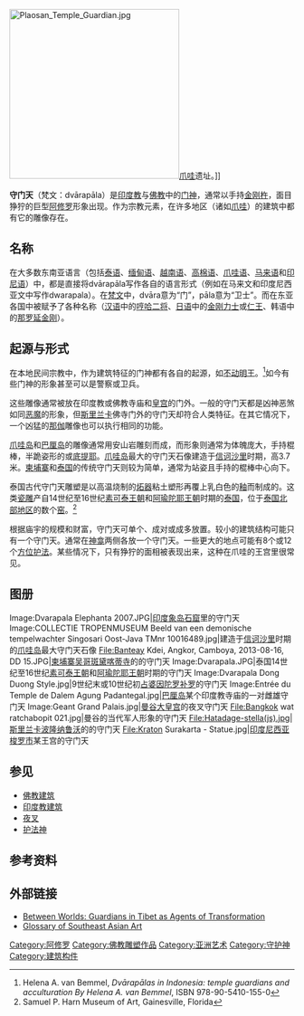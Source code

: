 [[File:Plaosan_Temple_Guardian.jpg|300px]][[爪哇|爪哇]]{{le|普拉奥桑寺|Candi Plaosan}}遗址。]]

'''守门天'''（梵文：dvārapāla）是[[印度教|印度教]]与[[佛教|佛教]]中的[[门神|门神]]，通常以手持[[金刚杵|金刚杵]]，面目狰狞的巨型[[阿修罗|阿修罗]]形象出现。作为宗教元素，在许多地区（诸如[[爪哇|爪哇]]）的建筑中都有它的雕像存在。

==名称==
在大多数东南亚语言（包括[[泰语|泰语]]、[[缅甸语|缅甸语]]、[[越南语|越南语]]、[[高棉语|高棉语]]、[[爪哇语|爪哇语]]、[[马来语|马来语]]和[[印尼语|印尼语]]）中，都是直接将dvārapāla写作各自的语言形式（例如在马来文和印度尼西亚文中写作dwarapala）。在[[梵文|梵文]]中，dvāra意为“门”，pāla意为“卫士”。而在东亚各国中被赋予了各种名称（[[汉语|汉语]]中的[[哼哈二将|哼哈二将]]、[[日语|日语]]中的[[金刚力士|金刚力士]]或[[仁王|仁王]]、韩语中的[[那罗延金刚|那罗延金刚]]）。

==起源与形式==
{{doubleimage|right|Sculpture of Jaya, guardian to the entrance of the sanctum of Vishnu in Chennakeshava temple at Belur.jpg|130|Sculpture of Vijaya, guardian to the entrance of the sanctum of Vishnu in Chennakeshava temple at Belur.jpg|170|Chennakesava寺里的{{le|奢耶与毗奢耶|Jaya-Vijaya}}守门天。奢耶与毗奢耶是守护[[毗湿奴|毗湿奴]]{{le|毗恭吒|Vaikuntha}}的门神。}}
在本地民间宗教中，作为{{le|守护神|tutelary deities}}建筑特征的门神都有各自的起源，如[[不动明王|不动明王]]。<ref>Helena A. van Bemmel, ''Dvārapālas in Indonesia: temple guardians and acculturation By Helena A. van Bemmel'', ISBN 978-90-5410-155-0</ref>如今有些门神的形象甚至可以是警察或卫兵。

这些雕像通常被放在印度教或佛教寺庙和[[皇宫|皇宫]]的门外。一般的守门天都是凶神恶煞如同[[恶魔|恶魔]]的形象，但[[斯里兰卡|斯里兰卡]]佛寺门外的守门天却符合人类特征。在其它情况下，一个凶猛的[[那伽|那伽]]雕像也可以执行相同的功能。

[[爪哇岛|爪哇岛]]和[[巴厘岛|巴厘岛]]的雕像通常用安山岩雕刻而成，而形象则通常为体魄庞大，手持棍棒，半跪姿形的{{le|檀那婆|Danava (Hinduism)}}或[[底提耶|底提耶]]。[[爪哇岛|爪哇岛]]最大的守门天石像建造于[[信诃沙里|信诃沙里]]时期，高3.7米。[[柬埔寨|柬埔寨]]和[[泰国|泰国]]的传统守门天则较为简单，通常为站姿且手持的棍棒中心向下。

泰国古代守门天雕塑是以高温烧制的[[炻器|炻器]]粘土塑形再覆上乳白色的[[釉|釉]]而制成的。这类[[陶艺|瓷雕]]产自14世纪至16世纪[[素可泰王朝|素可泰王朝]]和[[阿瑜陀耶王朝|阿瑜陀耶王朝]]时期的[[泰国|泰国]]，位于[[泰国北部地区|泰国北部地区]]的数个[[窑|窑]]。<ref>Samuel P. Harn Museum of Art, Gainesville, Florida</ref>

根据庙宇的规模和财富，守门天可单个、成对或成多放置。较小的建筑结构可能只有一个守门天。通常在[[神龛|神龛]]两侧各放一个守门天。一些更大的地点可能有8个或12个[[方位护法|方位护法]]。某些情况下，只有狰狞的面相被表现出来，这种在爪哇的王宫里很常见。

==图册==
<gallery>
Image:Dvarapala Elephanta 2007.JPG|[[印度|印度]][[象岛石窟|象岛石窟]]里的守门天
Image:COLLECTIE TROPENMUSEUM Beeld van een demonische tempelwachter Singosari Oost-Java TMnr 10016489.jpg|建造于[[信诃沙里|信诃沙里]]时期的[[爪哇岛|爪哇岛]]最大守门天石像
File:Banteay Kdei, Angkor, Camboya, 2013-08-16, DD 15.JPG|[[柬埔寨|柬埔寨]][[吴哥|吴哥]][[斑黛喀蒂寺|斑黛喀蒂寺]]的的守门天
Image:Dvarapala.JPG|泰国14世纪至16世纪[[素可泰王朝|素可泰王朝]]和[[阿瑜陀耶王朝|阿瑜陀耶王朝]]时期的守门天
Image:Dvarapala Dong Duong Style.jpg|9世纪末或10世纪初[[占婆|占婆]][[因陀罗补罗_(占婆)|因陀罗补罗]]的守门天
Image:Entrée du Temple de Dalem Agung Padantegal.jpg|[[巴厘岛|巴厘岛]]某个印度教寺庙的一对雌雄守门天
Image:Geant Grand Palais.jpg|[[曼谷大皇宫|曼谷大皇宫]]的夜叉守门天
File:Bangkok wat ratchabopit 021.jpg|曼谷{{le|拉嘉宝碧寺|Wat Ratchabophit}}的当代军人形象的守门天
File:Hatadage-stella(js).jpg|[[斯里兰卡|斯里兰卡]][[波隆纳鲁沃|波隆纳鲁沃]]的{{le|哈塔达格|Hatadage}}的守门天
File:Kraton Surakarta - Statue.jpg|[[印度尼西亚|印度尼西亚]][[梭罗市|梭罗市]]某王宫的守门天
</gallery>

==参见==
*[[佛教建筑|佛教建筑]]
*[[印度教建筑|印度教建筑]]
*[[夜叉|夜叉]]
*[[护法神|护法神]]

==参考资料==
{{reflist}}
==外部链接==
{{commonscat|Dvarapala}}
*[http://www.oycf.org/Perspectives2/22_093003/4c.pdf  Between Worlds: Guardians in Tibet as Agents of Transformation]{{Wayback|url=http://www.oycf.org/Perspectives2/22_093003/4c.pdf |date=20120331085428 }}
*[http://www.art-and-archaeology.com/seasia/glossary.html Glossary of Southeast Asian Art]{{Wayback|url=http://www.art-and-archaeology.com/seasia/glossary.html |date=20111126211005 }}

[[Category:阿修罗|Category:阿修罗]]
[[Category:佛教雕塑作品|Category:佛教雕塑作品]]
[[Category:亚洲艺术|Category:亚洲艺术]]
[[Category:守护神|Category:守护神]]
[[Category:建筑构件|Category:建筑构件]]